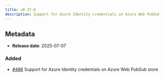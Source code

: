 ```yaml
---
title: v0.37.0
description: Support for Azure Identity credentials on Azure Web PubSub store
---
```


## Metadata

- **Release date**: 2025-07-07

### Added

- [#486](https://github.com/InditexTech/weavejs/issues/486) Support for Azure Identity credentials on Azure Web PubSub store
